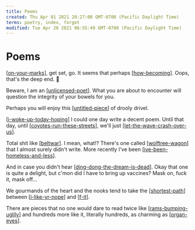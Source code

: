 ```yaml
---
title: Poems
created: Thu Apr 01 2021 20:27:08 GMT-0700 (Pacific Daylight Time)
terms: poetry, index, forget
modified: Tue Apr 20 2021 06:55:49 GMT-0700 (Pacific Daylight Time)
---
```


# Poems

[[on-your-marks]], get set, go.
It seems that perhaps [[how-becoming]].
Oops, that's the deep end. 🤿

Beware, I am an [[unlicensed-poet]].
What you are about to encounter
will question the integrity of your bowels for you.

Perhaps you will enjoy this [[untitled-piece]] of drooly drivel.

[[i-woke-up-today-hoping]] I could one day write a decent poem.
Until that day, until [[coyotes-run-these-streets]], we'll just [[let-the-wave-crash-over-us]].

Total shit like [[beltwar]]. I mean, what!?
There's one called [[wolftree-wagon]] that I almost surely didn't write.
More recently I've been [[ive-been-homeless-and-less]].

And in case you didn't hear [[ding-dong-the-dream-is-dead]].
Okay that one is quite a delight, but c'mon did I have to bring up vaccines?
Mask on, fuck it, mask off…

We gourmands of the heart and the nooks tend to take the [[shortest-path]] between [[i-like-yr-nope]] and [[f-it]].

There are pieces that no one would dare to read twice like [[rams-bumping-uglily]]
and hundreds more like it, literally hundreds, as charming as [[organ-eyes]].

[//begin]: # 'Autogenerated link references for markdown compatibility'
[on-your-marks]: poetry/bemused/on-your-marks 'On your marks'
[how-becoming]: poetry/bemused/how-becoming 'We are being experiencing becoming itself'
[unlicensed-poet]: poetry/bemused/unlicensed-poet 'unlicensed poet'
[untitled-piece]: poetry/bemused/untitled-piece 'Untitled piece'
[i-woke-up-today-hoping]: poetry/i-woke-up-today-hoping 'I woke up today hoping'
[coyotes-run-these-streets]: poetry/coyotes-run-these-streets 'coyotes run these streets'
[let-the-wave-crash-over-us]: poetry/the-otter-path/let-the-wave-crash-over-us 'Let the wave crash over us 🌊'
[beltwar]: poetry/fart-patio/beltwar 'Eclipsing Binaries'
[wolftree-wagon]: poetry/the-otter-path/wolftree-wagon 'Wolftree Wagon'
[ive-been-homeless-and-less]: poetry/ive-been-homeless-and-less 'Homeless and Less'
[ding-dong-the-dream-is-dead]: poetry/ding-dong-the-dream-is-dead 'Ding Dong the Dream is Dead'
[shortest-path]: poetry/shortest-path 'Shortest Path'
[i-like-yr-nope]: poetry/the-otter-path/i-like-yr-nope 'I like yr nope'
[f-it]: poetry/the-otter-path/f-it 'F it'
[rams-bumping-uglily]: ../attend/stories/rams-bumping-uglily 'Uglily Ramscuttle'
[organ-eyes]: poetry/organ-eyes 'Organ Eyes'
[//end]: # 'Autogenerated link references'
